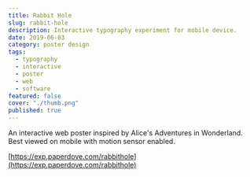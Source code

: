 ```yaml
---
title: Rabbit Hole
slug: rabbit-hole
description: Interactive typography experiment for mobile device.
date: 2019-06-03
category: poster design
tags:
  - typography
  - interactive
  - poster
  - web
  - software
featured: false
cover: "./thumb.png"
published: true
---
```



An interactive web poster inspired by Alice's Adventures in Wonderland. Best viewed on mobile with motion sensor enabled.

[https://exp.paperdove.com/rabbithole](https://exp.paperdove.com/rabbithole)

<GC start={2} end={12}>
  <MediaGrid maxCols={2}>
    <VideoInGrid src={vid1} width={1080} height={1080} />
    <VideoInGrid src={vid2} width={720} height={720} />
  </MediaGrid>
</GC>
